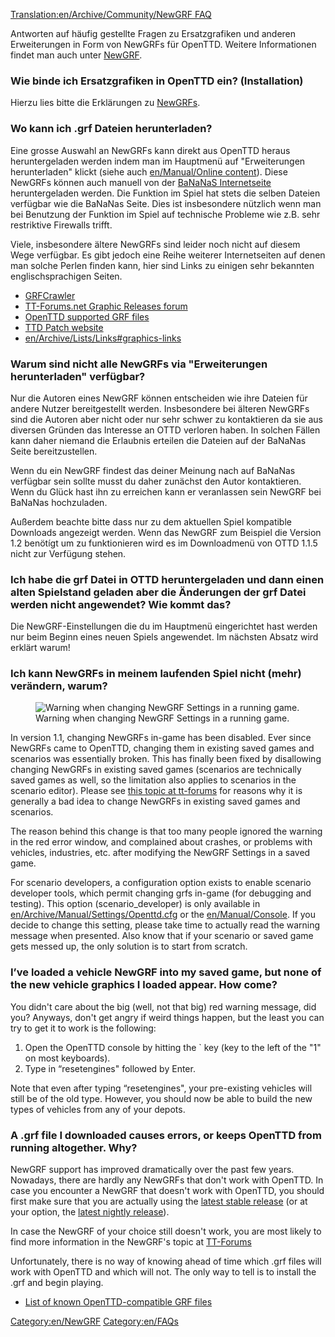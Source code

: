 [[Translation:en/Archive/Community/NewGRF FAQ]]
{{en/FAQmenu}}
{{en/Feature|0.4}}

{{en/Todo|weiter übersetzen, neue Screenshots erstellen und dann im Wiki verlinken}}

Antworten auf häufig gestellte Fragen zu Ersatzgrafiken und anderen Erweiterungen in Form von NewGRFs für OpenTTD. Weitere Informationen findet man auch unter [[de/Manual/NewGRF|NewGRF]].

===Wie binde ich Ersatzgrafiken in OpenTTD ein? (Installation)===
Hierzu lies bitte die Erklärungen zu [[de/Manual/NewGRF|NewGRFs]].

===Wo kann ich .grf Dateien herunterladen?===

Eine grosse Auswahl an NewGRFs kann direkt aus OpenTTD heraus heruntergeladen werden indem man im Hauptmenü auf "Erweiterungen herunterladen" klickt (siehe auch [[en/Manual/Online content]]).
Diese NewGRFs können auch manuell von der [http://bananas.openttd.org/ BaNaNaS Internetseite] heruntergeladen werden. Die Funktion im Spiel hat stets die selben Dateien verfügbar wie die BaNaNas Seite. Dies ist insbesondere nützlich wenn man bei Benutzung der Funktion im Spiel auf technische Probleme wie z.B. sehr restriktive Firewalls trifft.

Viele, insbesondere ältere NewGRFs sind leider noch nicht auf diesem Wege verfügbar. Es gibt jedoch eine Reihe weiterer Internetseiten auf denen man solche Perlen finden kann, hier sind Links zu einigen sehr bekannten englischsprachigen Seiten.

* [http://grfcrawler.tt-forums.net/ GRFCrawler]
* [http://www.tt-forums.net/viewforum.php?f=67 TT-Forums.net Graphic Releases forum]
* [[en/Community/NewGRF/Main Page|OpenTTD supported GRF files]]
* [http://www.ttdpatch.net/newgrf.html TTD Patch website]
* [[en/Archive/Lists/Links#graphics-links]]

===Warum sind nicht alle NewGRFs via "Erweiterungen herunterladen" verfügbar?===

Nur die Autoren eines NewGRF können entscheiden wie ihre Dateien für andere Nutzer bereitgestellt werden. Insbesondere bei älteren NewGRFs sind die Autoren aber nicht oder nur sehr schwer zu kontaktieren da sie aus diversen Gründen das Interesse an OTTD verloren haben. In solchen Fällen kann daher niemand die Erlaubnis erteilen die Dateien auf der BaNaNas Seite bereitzustellen.

Wenn du ein NewGRF findest das deiner Meinung nach auf BaNaNas verfügbar sein sollte musst du daher zunächst den Autor kontaktieren. Wenn du Glück hast ihn zu erreichen kann er veranlassen sein NewGRF bei BaNaNas hochzuladen.

Außerdem beachte bitte dass nur zu dem aktuellen Spiel kompatible Downloads angezeigt werden. Wenn das NewGRF zum Beispiel die Version 1.2 benötígt um zu funktionieren wird es im Downloadmenü von OTTD 1.1.5 nicht zur Verfügung stehen.

===Ich habe die grf Datei in OTTD heruntergeladen und dann einen alten Spielstand geladen aber die Änderungen der grf Datei werden nicht angewendet? Wie kommt das?===

Die NewGRF-Einstellungen die du im Hauptmenü eingerichtet hast werden nur beim Beginn eines neuen Spiels angewendet. Im nächsten Absatz wird erklärt warum!

===Ich kann NewGRFs in meinem laufenden Spiel nicht (mehr) verändern, warum?===
[[File:en/Archive/Community/Newgrf warning.png|frame|right|Warning when changing NewGRF Settings in a running game.]]

In version 1.1, changing NewGRFs in-game has been disabled. Ever since NewGRFs came to OpenTTD, changing them in existing saved games and scenarios was essentially broken. This has finally been fixed by disallowing changing NewGRFs in existing saved games (scenarios are technically saved games as well, so the limitation also applies to scenarios in the scenario editor). Please see [http://www.tt-forums.net/viewtopic.php?f=29&t=53881 this topic at tt-forums] for reasons why it is generally a bad idea to change NewGRFs in existing saved games and scenarios.

The reason behind this change is that too many people ignored the warning in the red error window, and complained about crashes, or problems with vehicles, industries, etc. after modifying the NewGRF Settings in a saved game.

For scenario developers, a configuration option exists to enable scenario developer tools, which permit changing grfs in-game (for debugging and testing). This option (scenario_developer) is only available in [[en/Archive/Manual/Settings/Openttd.cfg]] or the [[en/Manual/Console]]. If you decide to change this setting, please take time to actually read the warning message when presented. Also know that if your scenario or saved game gets messed up, the only solution is to start from scratch.

===I’ve loaded a vehicle NewGRF into my saved game, but none of the new vehicle graphics I loaded appear. How come?===

You didn't care about the big (well, not that big) red warning message, did you? Anyways, don't get angry if weird things happen, but the least you can try to get it to work is the following:

# Open the OpenTTD console by hitting the ` key (key to the left of the "1" on most keyboards).
# Type in “resetengines" followed by Enter.

Note that even after typing “resetengines", your pre-existing vehicles will still be of the old type.  However, you should now be able to build the new types of vehicles from any of your depots.

===A .grf file I downloaded causes errors, or keeps OpenTTD from running altogether.  Why?===

NewGRF support has improved dramatically over the past few years. Nowadays, there are hardly any NewGRFs that don't work with OpenTTD. In case you encounter a NewGRF that doesn't work with OpenTTD, you should first make sure that you are actually using the [http://www.openttd.org/en/download-stable latest stable release] (or at your option, the [http://www.openttd.org/en/download-trunk latest nightly release]).

In case the NewGRF of your choice still doesn't work, you are most likely to find more information in the NewGRF's topic at [http://www.tt-forums.net/viewforum.php?f=66 TT-Forums]

Unfortunately, there is no way of knowing ahead of time which .grf files will work with OpenTTD and which will not.  The only way to tell is to install the .grf and begin playing.

* [[en/Community/NewGRF/Main Page|List of known OpenTTD-compatible GRF files]]



{{en/Navbox NewGRF}}

[[Category:en/NewGRF]]
[[Category:en/FAQs]]
